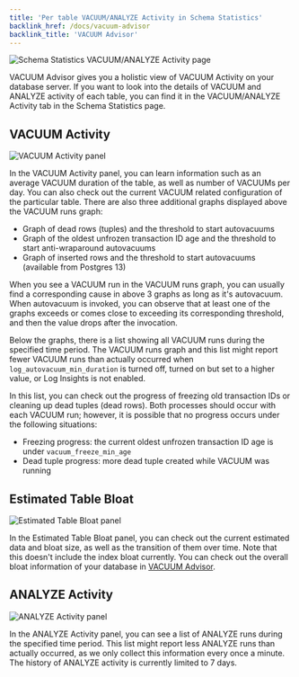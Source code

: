 ```yaml
---
title: 'Per table VACUUM/ANALYZE Activity in Schema Statistics'
backlink_href: /docs/vacuum-advisor
backlink_title: 'VACUUM Advisor'
---
```


![Schema Statistics VACUUM/ANALYZE Activity page](table_activity.png)

VACUUM Advisor gives you a holistic view of VACUUM Activity on your database
server. If you want to look into the details of VACUUM and ANALYZE activity of
each table, you can find it in the VACUUM/ANALYZE Activity tab in the Schema
Statistics page.

## VACUUM Activity

![VACUUM Activity panel](table_activity_vacuum.png)

In the VACUUM Activity panel, you can learn information such as an average
VACUUM duration of the table, as well as number of VACUUMs per day. You can also
check out the current VACUUM related configuration of the particular table.
There are also three additional graphs displayed above the VACUUM runs graph:

* Graph of dead rows (tuples) and the threshold to start autovacuums
* Graph of the oldest unfrozen transaction ID age and the threshold to start anti-wraparound autovacuums
* Graph of inserted rows and the threshold to start autovacuums (available from Postgres 13)

When you see a VACUUM run in the VACUUM runs graph, you can usually find
a corresponding cause in above 3 graphs as long as it's autovacuum.
When autovacuum is invoked, you can observe that at least one of the graphs
exceeds or comes close to exceeding its corresponding threshold, and then the
value drops after the invocation.

Below the graphs, there is a list showing all VACUUM runs during the specified
time period. The VACUUM runs graph and this list might report fewer VACUUM runs
than actually occurred when `log_autovacuum_min_duration` is turned off, turned
on but set to a higher value, or Log Insights is not enabled.

In this list, you can check out the progress of freezing old transaction IDs or
cleaning up dead tuples (dead rows). Both processes should occur with each
VACUUM run; however, it is possible that no progress occurs under the following
situations:

* Freezing progress: the current oldest unfrozen transaction ID age is under `vacuum_freeze_min_age`
* Dead tuple progress: more dead tuple created while VACUUM was running


## Estimated Table Bloat

![Estimated Table Bloat panel](table_activity_bloat.png)

In the Estimated Table Bloat panel, you can check out the current estimated data
and bloat size, as well as the transition of them over time. Note that this
doesn't include the index bloat currently.
You can check out the overall bloat information of your database in
[VACUUM Advisor](/docs/vacuum-advisor/bloat).


## ANALYZE Activity

![ANALYZE Activity panel](table_activity_analyze.png)

In the ANALYZE Activity panel, you can see a list of ANALYZE runs during
the specified time period.
This list might report less ANALYZE runs than actually occurred, as we only
collect this information every once a minute.
The history of ANALYZE activity is currently limited to 7 days.
